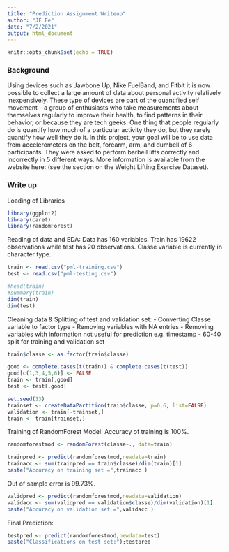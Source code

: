 ```yaml
---
title: "Prediction Assignment Writeup"
author: "JF Ee"
date: "7/2/2021"
output: html_document
---
```


```r
knitr::opts_chunk$set(echo = TRUE)
```

### Background

Using devices such as Jawbone Up, Nike FuelBand, and Fitbit it is now possible to collect a large amount of data about personal activity relatively inexpensively. These type of devices are part of the quantified self movement – a group of enthusiasts who take measurements about themselves regularly to improve their health, to find patterns in their behavior, or because they are tech geeks. One thing that people regularly do is quantify how much of a particular activity they do, but they rarely quantify how well they do it. In this project, your goal will be to use data from accelerometers on the belt, forearm, arm, and dumbell of 6 participants. They were asked to perform barbell lifts correctly and incorrectly in 5 different ways. More information is available from the website here: [](http://web.archive.org/web/20161224072740/http:/groupware.les.inf.puc-rio.br/har) (see the section on the Weight Lifting Exercise Dataset).

### Write up


Loading of Libraries
```r
library(ggplot2)
library(caret)
library(randomForest)
```

Reading of data and EDA: 
Data has 160 variables. Train has 19622 observations while test has 20 observations. Classe variable is currently in character type.
```r
train <- read.csv("pml-training.csv")
test <- read.csv("pml-testing.csv")

#head(train)
#summary(train)
dim(train)
dim(test)


```

Cleaning data & Splitting of test and validation set:
- Converting Classe variable to factor type
- Removing variables with NA entries
- Removing variables with information not useful for prediction e.g. timestamp
- 60-40 split for training and validation set
```r
train$classe <- as.factor(train$classe)

good <- complete.cases(t(train)) & complete.cases(t(test))
good[c(1,3,4,5,6)] <- FALSE
train <- train[,good]
test <- test[,good]

set.seed(13)
trainset <- createDataPartition(train$classe, p=0.6, list=FALSE)
validation <- train[-trainset,]
train <- train[trainset,]
```

Training of RandomForest Model:
Accuracy of training is 100%.
```r
randomforestmod <- randomForest(classe~., data=train)

trainpred <- predict(randomforestmod,newdata=train)
trainacc <- sum(trainpred == train$classe)/dim(train)[1]
paste("Accuracy on training set =",trainacc )
```

Out of sample error is 99.73%.
```r
validpred <- predict(randomforestmod,newdata=validation)
validacc <- sum(validpred == validation$classe)/dim(validation)[1]
paste("Accuracy on validation set =",validacc )
```

Final Prediction:
```r
testpred <- predict(randomforestmod,newdata=test)
paste("Classifications on test set:");testpred
```